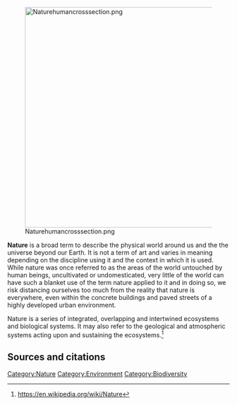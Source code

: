 [[File:Naturehumancrosssection.png|center|500px]]

'''Nature''' is a broad term to describe the physical world around us and the the universe beyond our Earth. It is not a term of art and varies in meaning depending on the discipline using it and the context in which it is used. While nature was once referred to as the areas of the world untouched by human beings, uncultivated or undomesticated, very little of the world can have such a blanket use of the term nature applied to it and in doing so, we risk distancing ourselves too much from the reality that nature is everywhere, even within the concrete buildings and paved streets of a highly developed urban environment.

Nature is a series of integrated, overlapping and intertwined ecosystems and biological systems. It may also refer to the geological and atmospheric systems acting upon and sustaining the ecosystems.<ref name="wp">https://en.wikipedia.org/wiki/Nature</ref>

== Sources and citations ==
{{reflist}}

{{stub}}


[[Category:Nature]]
[[Category:Environment]]
[[Category:Biodiversity]]